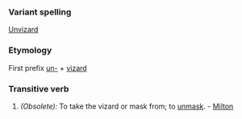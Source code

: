 ===Variant spelling===
[[Unvizard]]
===Etymology===
First prefix [[un-]] + [[vizard]]
===Transitive verb===
#''(Obsolete):'' To take the vizard or mask from; to [[unmask]]. - [[Milton]]